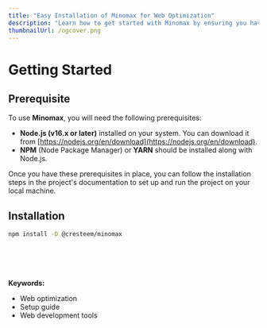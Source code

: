 ---
title: "Easy Installation of Minomax for Web Optimization"
description: "Learn how to get started with Minomax by ensuring you have the necessary prerequisites and following the simple installation process. Optimize your web projects with this powerful tool."
thumbnailUrl: /ogcover.png 
---

# Getting Started

## Prerequisite
To use **Minomax**, you will need the following prerequisites:

- **Node.js (v16.x or later)** installed on your system. You can download it from
[https://nodejs.org/en/download](https://nodejs.org/en/download).
- **NPM** (Node Package Manager) or **YARN** should be installed along with Node.js.

Once you have these prerequisites in place, you can follow the installation steps in the project's documentation
to set up and run the project on your local machine.

## Installation

```sh npm2yarn
npm install -D @cresteem/minomax
```


<br/>
<br/>
<br/>
<br/>
<strong>Keywords:</strong>
<ul className={style.keywords}>
    <li>Web optimization</li>
    <li>Setup guide</li>
    <li>Web development tools</li>
</ul>
